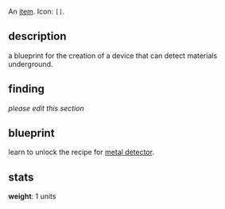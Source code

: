 {{FixTitle}}
An [[items|item]]. Icon: <code><nowiki>[]</nowiki></code>.

== description ==

a blueprint for the creation of a device that can detect materials underground.

== finding ==

''please edit this section''

== blueprint ==

learn to unlock the recipe for [[metal detector]].

== stats ==

'''weight''': 1 units